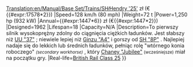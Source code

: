 [[Translation:en/Manual/Base Set/Trains/SH∕Hendry '25']]
{{pl/Manual/Base Set/Trains/Pociągi|Image=[[File:en/Manual/Base Set/Trains/Shhendry25.png]]
|Cost={{#expr:17578*6}} zł (€{{#expr:17578*2}})
|Speed=128 km/h (80 mph)
|Weight=72 t
|Power=1,250 hp (932 kW)
|Annual={{#expr:1447*6}} zł (€{{#expr:1447*2}})
|Designed=1962
|Lifespan=18
|Capacity=N/A
|Description=To pierwszy silnik wysokoprężny zdolny do ciągnięcia ciężkich ładunków. Jest słabszy niż   [[pl/Manual/Base Set/Trains/UU '37'|UU "37"]] ; niewiele lepiej niż [[pl/Manual/Base Set/Trains/Ginzu 'A4'|Ginzu "A4"]] i gorszy od [[pl/Manual/Base Set/Trains/SH '8P'|SH "8P"]] . Najlepiej nadaje się do lekkich lub średnich ładunków, pełniąc rolę "wtórnego konia roboczego" <small>''(secondary workhorse)''</small> , który [[pl/Manual/Base Set/Trains/Chaney 'Jubilee'|Chaney "Jubilee"]] <small>(wcześniejsze)</small> miał na początku gry. 
|Real-life=[http://en.wikipedia.org/wiki/British_Rail_Class_25 British Rail Class 25]
}}